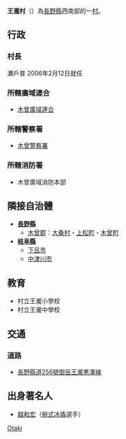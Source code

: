 {{日本町村|
自治體名=王瀧|
町村=村|
圖像=[[File:Kiyotai_Otaki_s2.jpg|240px]]|
圖像說明=[[清瀑布|清瀑布]]與[[清瀧不動尊神社|清瀧不動尊神社]]|
町村章=|
日文原名=王滝村|
平假名=おうたきむら|
羅馬字拼音= Ōtaki-mura|
都道府縣=長野縣|
支廳=|
郡=木曾郡|
編號= 20429-3 |
面積=310.86|
邊界未定=|
人口=1,017|
統計時間=2007年9月1日|
自治體=[[大桑村|大桑村]]、[[上松町|上松町]]、[[木曾町|木曾町]]<br />'''[[岐阜縣|岐阜縣]]'''：[[下呂市|下呂市]]、[[中津川市|中津川市]] |
樹=|
花=|
鳥=|
其他象徵物=|
其他象徵=|
郵遞區號=397-0201|
所在地=木曾郡王瀧村3623|
電話號碼=264-48-2001|
外部連結= http://www.vill.otaki.nagano.jp/ |
經度=|
緯度=|
地圖=|
註記=
}}
'''王瀧村'''（{{jpn|j=王滝村|hg=おうたきむら|rm=Ōtaki mura|f=y}}）為[[長野縣|長野縣]]西南部的一[[村|村]]。

== 行政 ==
=== 村長 ===
瀬戶普 2006年2月12日就任
=== 所轄廣域連合 ===
* [[木曾廣域連合|木曾廣域連合]]

=== 所轄警察署 ===
* [[木曾警察署|木曾警察署]]

=== 所轄消防署 ===
* 木曾廣域消防本部

== 隣接自治體 ==
* '''[[長野縣|長野縣]]'''
** [[木曾郡|木曾郡]]：[[大桑村|大桑村]]・[[上松町|上松町]]・[[木曾町|木曾町]]
* '''[[岐阜縣|岐阜縣]]'''
** [[下呂市|下呂市]]
** [[中津川市|中津川市]]

== 教育 ==
* 村立王瀧小學校
* 村立王瀧中學校

== 交通 ==
=== 道路 ===
* [[長野縣道256號御岳王瀧黒澤線|長野縣道256號御岳王瀧黒澤線]]

== 出身著名人 ==
* [[越和宏|越和宏]]（[[俯式冰撬|俯式冰撬]]選手）

{{長野縣}}
{{Authority control}}
[[Category:長野縣的市町村|Otaki]]